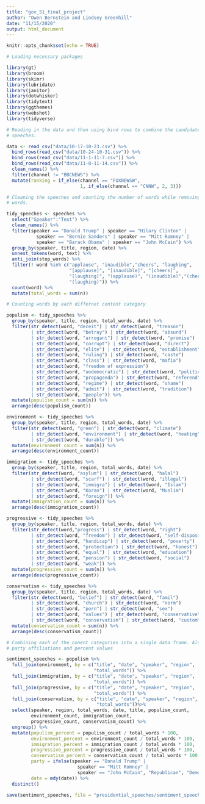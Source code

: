 ```yaml
---
title: "gov_51_final_project"
author: "Owen Bernstein and Lindsey Greenhill"
date: "11/15/2020"
output: html_document
---
```


```r
knitr::opts_chunk$set(echo = TRUE)

# Loading necessary packages

library(gt)
library(broom)
library(skimr)
library(lubridate)
library(janitor)
library(dotwhisker)
library(tidytext)
library(ggthemes)
library(webshot)
library(tidyverse)
```

```r

# Reading in the data and then using bind rows to combine the candidates'
# speeches.

data <- read_csv("data/10-17-10-23.csv") %>%
  bind_rows(read_csv("data/10-24-10-31.csv")) %>%
  bind_rows(read_csv("data/11-1-11-7.csv")) %>%
  bind_rows(read_csv("data/11-8-11-14.csv")) %>%
  clean_names() %>%
  filter(channel != "BBCNEWS") %>%
  mutate(ranking = if_else(channel == "FOXNEWSW",
                           1, if_else(channel == "CNNW", 2, 3)))

# Cleaning the speeches and counting the number of words while removing stop
# words.

tidy_speeches <- speeches %>% 
  select("Speaker":"Text") %>% 
  clean_names() %>% 
  filter(speaker == "Donald Trump" | speaker == "Hilary Clinton" |
           speaker == "Bernie Sanders" | speaker == "Mitt Romney" |
           speaker == "Barack Obama" | speaker == "John McCain") %>% 
  group_by(speaker, title, region, date) %>% 
  unnest_tokens(word, text) %>%
  anti_join(stop_words) %>% 
  filter(! word %in% c("applause", "inaudible","cheers", "laughing",
                       "[applause]", "[inaudible]", "[cheers]",
                       "[laughing]", "(applause)", "(inaudible)","(cheers)",
                       "(laughing)")) %>% 
  count(word) %>% 
  mutate(total_words = sum(n))
```

```r

# Counting words by each differnet content category

populism <- tidy_speeches %>% 
  group_by(speaker, title, region, total_words, date) %>% 
  filter(str_detect(word, "deceit") | str_detect(word, "treason")
         | str_detect(word, "betray") | str_detect(word, "absurd")
         | str_detect(word, "arrogant") | str_detect(word, "promise") 
         | str_detect(word, "corrupt") | str_detect(word, "direct")
         | str_detect(word, "elite") | str_detect(word, "establishment")
         | str_detect(word, "ruling") | str_detect(word, "caste")
         | str_detect(word, "class") | str_detect(word, "mafia")
         | str_detect(word, "freedom of expression")
         | str_detect(word, "undemocratic") | str_detect(word, "politic")
         | str_detect(word, "propaganda") | str_detect(word, "referend")
         | str_detect(word, "regime") | str_detect(word, "shame")
         | str_detect(word, "admit") | str_detect(word, "tradition")
         | str_detect(word, "people")) %>% 
  mutate(populism_count = sum(n)) %>% 
  arrange(desc(populism_count))

environment <- tidy_speeches %>% 
  group_by(speaker, title, region, total_words, date) %>% 
  filter(str_detect(word, "green") | str_detect(word, "climate")
         | str_detect(word, "environment") | str_detect(word, "heating")
         | str_detect(word, "durable")) %>% 
  mutate(environment_count = sum(n)) %>% 
  arrange(desc(environment_count))

immigration <- tidy_speeches %>% 
  group_by(speaker, title, region, total_words, date) %>% 
  filter(str_detect(word, "asylum") | str_detect(word, "halal")
         | str_detect(word, "scarf") | str_detect(word, "illegal")
         | str_detect(word, "immigra") | str_detect(word, "Islam") 
         | str_detect(word, "Koran") | str_detect(word, "Muslim")
         | str_detect(word, "foreign")) %>% 
  mutate(immigration_count = sum(n)) %>% 
  arrange(desc(immigration_count))

progressive <- tidy_speeches %>% 
  group_by(speaker, title, region, total_words, date) %>% 
  filter(str_detect(word,"progress") | str_detect(word, "right")
         | str_detect(word, "freedom") | str_detect(word, "self-disposition")
         | str_detect(word, "handicap") | str_detect(word, "poverty") 
         | str_detect(word, "protection") | str_detect(word, "honest")
         | str_detect(word, "equal") | str_detect(word, "education")
         | str_detect(word, "pension") | str_detect(word, "social") 
         | str_detect(word, "weak")) %>% 
  mutate(progressive_count = sum(n)) %>% 
  arrange(desc(progressive_count))

conservatism <- tidy_speeches %>% 
  group_by(speaker, title, region, total_words, date) %>% 
  filter(str_detect(word, "belief") | str_detect(word, "famil")
         | str_detect(word, "church") | str_detect(word, "norm")
         | str_detect(word, "porn") | str_detect(word, "sex")
         | str_detect(word, "values") | str_detect(word, "conservative")
         | str_detect(word, "conservatism") | str_detect(word, "custom")) %>% 
  mutate(conservatism_count = sum(n)) %>% 
  arrange(desc(conservatism_count))

# Combining each of the conent categories into a single data frame. Also adding
# party affiliations and percent values

sentiment_speeches <- populism %>% 
  full_join(environment, by = c("title", "date", "speaker", "region",
                                "total_words")) %>% 
  full_join(immigration, by = c("title", "date", "speaker", "region",
                                "total_words")) %>% 
  full_join(progressive, by = c("title", "date", "speaker", "region",
                                "total_words")) %>% 
  full_join(conservatism, by = c("title", "date", "speaker", "region",
                                 "total_words"))%>%
  select(speaker, region, total_words, date, title, populism_count,
         environment_count, immigration_count, 
         progressive_count, conservatism_count) %>%
  ungroup() %>% 
  mutate(populism_percent = populism_count / total_words * 100,
         environment_percent = environment_count / total_words * 100,
         immigration_percent = immigration_count / total_words * 100,
         progressive_percent = progressive_count / total_words * 100,
         conservatism_percent = conservatism_count / total_words * 100,
         party = ifelse(speaker == "Donald Trump" |
                          speaker == "Mitt Romney" |
                          speaker == "John McCain", "Republican", "Democrat"),
         date = mdy(date)) %>%
  distinct()

save(sentiment_speeches, file = "presidential_speeches/sentiment_speeches.Rdata")
```
